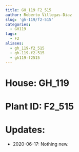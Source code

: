 ```yaml
---
title: GH_119 F2_515
author: Roberto Villegas-Diaz
slug: 'gh-119/f2-515'
categories:
  - GH119
tags:
  - F2
aliases:
  - gh_119-f2_515
  - gh-119-f2-515
  - gh119-f2515
---
```


# **House**: GH_119
# **Plant ID**: F2_515
# **Updates**: 
 - 2020-06-17: Nothing new.
